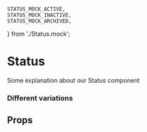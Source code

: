 

	STATUS_MOCK_ACTIVE,
	STATUS_MOCK_INACTIVE,
	STATUS_MOCK_ARCHIVED,
} from './Status.mock';

<Meta title="Status" component={Status} />

# Status

Some explanation about our Status component

### Different variations

<Preview isColumn>
	<Story name="Active">
		<Status
			label={STATUS_MOCK_ACTIVE.label}
			type={STATUS_MOCK_ACTIVE.type}
		/>
	</Story>
	<Story name="Inactive">
		<Status
			label={STATUS_MOCK_INACTIVE.label}
			type={STATUS_MOCK_INACTIVE.type}
		/>
	</Story>
	<Story name="Archived">
		<Status
			label={STATUS_MOCK_ARCHIVED.label}
			type={STATUS_MOCK_ARCHIVED.type}
		/>
	</Story>
</Preview>

## Props

<Props of={Status} />
